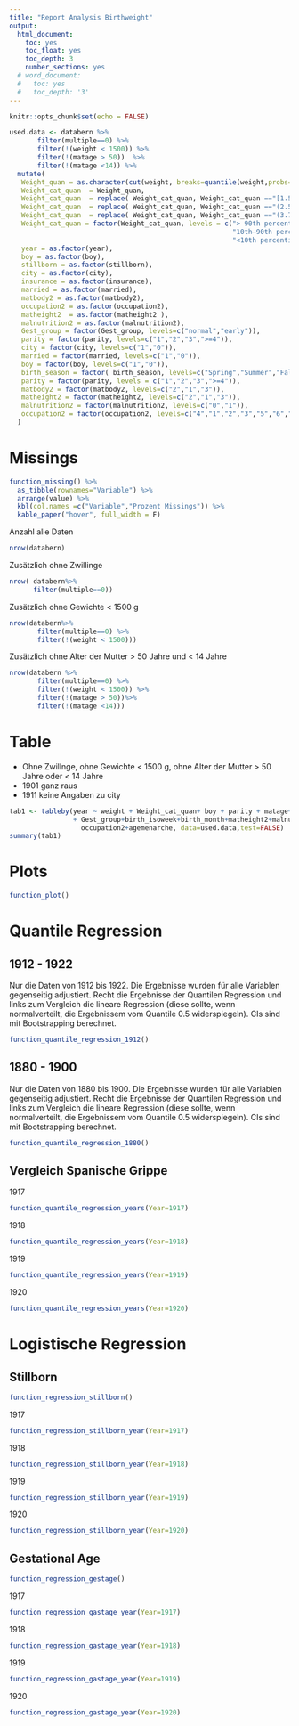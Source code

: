 ```yaml
---
title: "Report Analysis Birthweight"
output:
  html_document:
    toc: yes
    toc_float: yes
    toc_depth: 3
    number_sections: yes
  # word_document:
  #   toc: yes
  #   toc_depth: '3'
---
```


```r
knitr::opts_chunk$set(echo = FALSE)
```

```r
used.data <- databern %>%
       filter(multiple==0) %>%
       filter(!(weight < 1500)) %>%
       filter(!(matage > 50))  %>%
       filter(!(matage <14)) %>%
  mutate(
   Weight_quan = as.character(cut(weight, breaks=quantile(weight,probs=c(0,0.1,0.9,1)),include.lowest = TRUE)),
   Weight_cat_quan  = Weight_quan,
   Weight_cat_quan  = replace( Weight_cat_quan, Weight_cat_quan =="[1.5e+03,2.51e+03]","<10th percentile (< 2511 g)" ),
   Weight_cat_quan  = replace( Weight_cat_quan, Weight_cat_quan =="(2.51e+03,3.78e+03]","10th–90th percentile (2511 - 3780 g)" ),
   Weight_cat_quan  = replace( Weight_cat_quan, Weight_cat_quan =="(3.78e+03,5.58e+03]","> 90th percentile (>3780 g)" ),
   Weight_cat_quan = factor(Weight_cat_quan, levels = c("> 90th percentile (>3780 g)", 
                                                        "10th–90th percentile (2511 - 3780 g)",
                                                        "<10th percentile (< 2511 g)")),
   year = as.factor(year),
   boy = as.factor(boy),
   stillborn = as.factor(stillborn),
   city = as.factor(city),
   insurance = as.factor(insurance),
   married = as.factor(married),
   matbody2 = as.factor(matbody2),
   occupation2 = as.factor(occupation2),
   matheight2  = as.factor(matheight2 ),
   malnutrition2 = as.factor(malnutrition2),
   Gest_group = factor(Gest_group, levels=c("normal","early")),
   parity = factor(parity, levels=c("1","2","3",">=4")),
   city = factor(city, levels=c("1","0")),
   married = factor(married, levels=c("1","0")),
   boy = factor(boy, levels=c("1","0")),
   birth_season = factor( birth_season, levels=c("Spring","Summer","Fall","Winter")),
   parity = factor(parity, levels = c("1","2","3",">=4")),
   matbody2 = factor(matbody2, levels=c("2","1","3")),
   matheight2 = factor(matheight2, levels=c("2","1","3")),
   malnutrition2 = factor(malnutrition2, levels=c("0","1")),
   occupation2 = factor(occupation2, levels=c("4","1","2","3","5","6","7"))
  )

```

# Missings

```r
function_missing() %>%
  as_tibble(rownames="Variable") %>%
  arrange(value) %>%
  kbl(col.names =c("Variable","Prozent Missings")) %>%
  kable_paper("hover", full_width = F)
```

Anzahl alle Daten
```r
nrow(databern)
```

Zusätzlich ohne Zwillinge

```r
nrow( databern%>%
      filter(multiple==0))
```

<!-- Zusätzlich ohne stillborn -->

<!-- ```{r Tablefull3, echo=FALSE} -->
<!-- nrow(function_missing_red() %>% -->
<!--        filter(multiple==0) %>% -->
<!--      filter(stillborn==0)) -->
<!-- ``` -->

Zusätzlich ohne Gewichte < 1500 g

```r
nrow(databern%>%
       filter(multiple==0) %>%
       filter(!(weight < 1500)))
```

Zusätzlich ohne Alter der Mutter > 50 Jahre und < 14 Jahre

```r
nrow(databern %>%
       filter(multiple==0) %>%
       filter(!(weight < 1500)) %>%
       filter(!(matage > 50))%>%
       filter(!(matage <14)))
```

# Table

* Ohne Zwillnge, ohne Gewichte < 1500 g, ohne Alter der Mutter > 50 Jahre oder < 14 Jahre
* 1901 ganz raus
* 1911 keine Angaben zu city

```r
tab1 <- tableby(year ~ weight + Weight_cat_quan+ boy + parity + matage+stillborn+ Gest_group+city+insurance+married
                + Gest_group+birth_isoweek+birth_month+matheight2+malnutrition2+matbody2+
                  occupation2+agemenarche, data=used.data,test=FALSE)
summary(tab1)
```

# Plots

```r
function_plot()
```

# Quantile Regression
## 1912 - 1922

Nur die Daten von 1912 bis 1922. Die Ergebnisse wurden für alle Variablen gegenseitig adjustiert. Recht die Ergebnisse der Quantilen Regression und links zum Vergleich die
lineare Regression (diese sollte, wenn normalverteilt, die Ergebnissem vom Quantile 0.5 widerspiegeln). CIs sind mit Bootstrapping berechnet.

```r
function_quantile_regression_1912()
```

## 1880 - 1900

Nur die Daten von 1880 bis 1900. Die Ergebnisse wurden für alle Variablen gegenseitig adjustiert. Recht die Ergebnisse der Quantilen Regression und links zum Vergleich die
lineare Regression (diese sollte, wenn normalverteilt, die Ergebnissem vom Quantile 0.5 widerspiegeln). CIs sind mit Bootstrapping berechnet.

```r
function_quantile_regression_1880()
```


## Vergleich Spanische Grippe
1917
```r
function_quantile_regression_years(Year=1917)
```
1918
```r
function_quantile_regression_years(Year=1918)
```
1919
```r
function_quantile_regression_years(Year=1919)
```
1920
```r
function_quantile_regression_years(Year=1920)
```

# Logistische Regression
## Stillborn
```r
function_regression_stillborn()
```
1917
```r
function_regression_stillborn_year(Year=1917)
```
1918
```r
function_regression_stillborn_year(Year=1918)
```
1919
```r
function_regression_stillborn_year(Year=1919)
```
1920
```r
function_regression_stillborn_year(Year=1920)
```

## Gestational Age
```r
function_regression_gestage()
```
1917
```r
function_regression_gastage_year(Year=1917)
```
1918
```r
function_regression_gastage_year(Year=1918)
```
1919
```r
function_regression_gastage_year(Year=1919)
```
1920
```r
function_regression_gastage_year(Year=1920)
```
